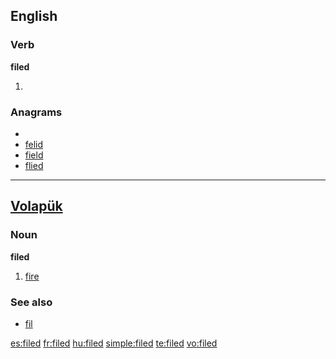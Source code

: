 ==English==

===Verb===
'''filed'''

# {{past of|file}}

===Anagrams===
* {{alphagram|defil}}
* [[felid#English|felid]]
* [[field#English|field]]
* [[flied#English|flied]]


----
==[[Volapük]]==

===Noun===
'''filed'''

# [[fire]]

===See also===
*[[fil]]

[[es:filed]]
[[fr:filed]]
[[hu:filed]]
[[simple:filed]]
[[te:filed]]
[[vo:filed]]